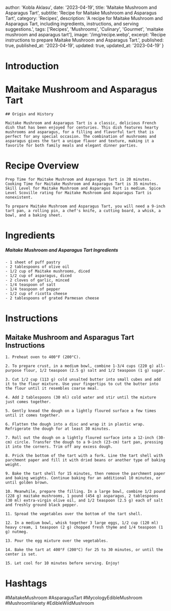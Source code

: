 
  author: 'Kobla Aklasu',
  date: '2023-04-19',
  title: 'Maitake Mushroom and Asparagus Tart',
  subtitle: 'Recipe for Maitake Mushroom and Asparagus Tart',
  category: 'Recipes',
  description: 'A recipe for Maitake Mushroom and Asparagus Tart, including ingredients, instructions, and serving suggestions.',
  tags: ['Recipes', 'Mushrooms', 'Culinary', 'Gourmet', 'maitake mushroom and asparagus tart'],
  image: '/img/recipe.webp',
  excerpt: 'Recipe instructions to prepare Maitake Mushroom and Asparagus Tart.',
  published: true,
  published_at: '2023-04-19',
  updated: true,
  updated_at: '2023-04-19'
}


  # Introduction

# Maitake Mushroom and Asparagus Tart
    
    ## Origin and History
    
    Maitake Mushroom and Asparagus Tart is a classic, delicious French dish that has been enjoyed for centuries. This dish features hearty mushrooms and asparagus, for a filling and flavorful tart that is perfect for any special occasion. The combination of mushrooms and asparagus gives the tart a unique flavor and texture, making it a favorite for both family meals and elegant dinner parties.

# Recipe Overview

    Prep Time for Maitake Mushroom and Asparagus Tart is 20 minutes.  Cooking Time for Maitake Mushroom and Asparagus Tart is 35 minutes. Skill Level for Maitake Mushroom and Asparagus Tart is medium. Spice Level Scoville rating for Maitake Mushroom and Asparagus Tart is nonexistent.
    
    To prepare Maitake Mushroom and Asparagus Tart, you will need a 9-inch tart pan, a rolling pin, a chef's knife, a cutting board, a whisk, a bowl, and a baking sheet.

# Ingredients

##### Maitake Mushroom and Asparagus Tart Ingredients
    - 1 sheet of puff pastry
    - 2 tablespoons of olive oil
    - 1/2 cup of Maitake mushrooms, diced
    - 1/2 cup of asparagus, diced
    - 2 cloves of garlic, minced
    - 1/4 teaspoon of salt
    - 1/4 teaspoon of pepper
    - 1/2 cup of ricotta cheese
    - 2 tablespoons of grated Parmesan cheese

# Instructions

## Maitake Mushroom and Asparagus Tart Instructions
    
    1. Preheat oven to 400°F (200°C).
    
    2. To prepare crust, in a medium bowl, combine 1-3/4 cups (220 g) all-purpose flour, 1/2 teaspoon (2.5 g) salt and 1/2 teaspoon (1 g) sugar.
    
    3. Cut 1/2 cup (113 g) cold unsalted butter into small cubes and add it to the flour mixture. Use your fingertips to cut the butter into the flour until it resembles coarse meal.
    
    4. Add 2 tablespoons (30 ml) cold water and stir until the mixture just comes together.
    
    5. Gently knead the dough on a lightly floured surface a few times until it comes together.
    
    6. Flatten the dough into a disc and wrap it in plastic wrap. Refrigerate the dough for at least 30 minutes.
    
    7. Roll out the dough on a lightly floured surface into a 12-inch (30-cm) circle. Transfer the dough to a 9-inch (23-cm) tart pan, pressing it into the corners. Trim off any excess dough.
    
    8. Prick the bottom of the tart with a fork. Line the tart shell with parchment paper and fill it with dried beans or another type of baking weight.
    
    9. Bake the tart shell for 15 minutes, then remove the parchment paper and baking weights. Continue baking for an additional 10 minutes, or until golden brown.
    
    10. Meanwhile, prepare the filling. In a large bowl, combine 1/2 pound (228 g) maitake mushrooms, 1 pound (454 g) asparagus, 2 tablespoons (30 ml) extra-virgin olive oil, and 1/2 teaspoon (2.5 g) each of salt and freshly ground black pepper.
    
    11. Spread the vegetables over the bottom of the tart shell.
    
    12. In a medium bowl, whisk together 3 large eggs, 1/2 cup (120 ml) heavy cream, 1 teaspoon (2 g) chopped fresh thyme and 1/4 teaspoon (1 g) nutmeg.
    
    13. Pour the egg mixture over the vegetables.
    
    14. Bake the tart at 400°F (200°C) for 25 to 30 minutes, or until the center is set.
    
    15. Let cool for 10 minutes before serving. Enjoy!

# Hashtags

#MaitakeMushroom #AsparagusTart #MycologyEdibleMushroom #MushroomVariety #EdibleWildMushroom




